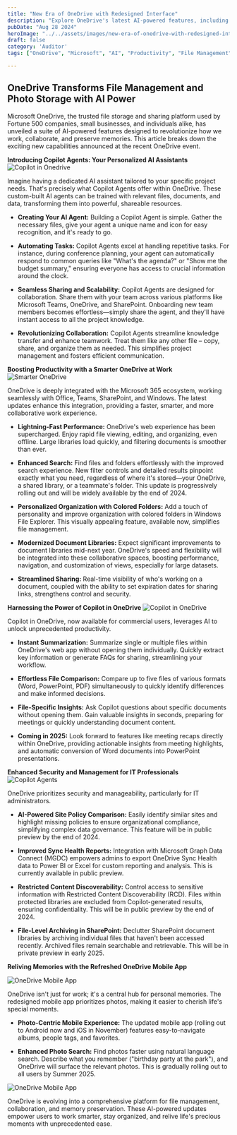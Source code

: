 ```yaml
---
title: "New Era of OneDrive with Redesigned Interface"
description: "Explore OneDrive's latest AI-powered features, including Copilot Agents, enhanced productivity tools, and a revamped mobile experience for both work and personal use."
pubDate: "Aug 28 2024"
heroImage: "../../assets/images/new-era-of-onedrive-with-redesigned-interface.jpg"
draft: false
category: 'Auditor'
tags: ["OneDrive", "Microsoft", "AI", "Productivity", "File Management", "Collaboration"]

---
```


## OneDrive Transforms File Management and Photo Storage with AI Power

Microsoft OneDrive, the trusted file storage and sharing platform used by Fortune 500 companies, small businesses, and individuals alike, has unveiled a suite of AI-powered features designed to revolutionize how we work, collaborate, and preserve memories.  This article breaks down the exciting new capabilities announced at the recent OneDrive event.

**Introducing Copilot Agents: Your Personalized AI Assistants**
![Copilot in Onedrive](https://ik.imagekit.io/mhvgbp9xk/f8881f47-749d-42f8-862b-27a599e17b99.png?updatedAt=1728447548634)

Imagine having a dedicated AI assistant tailored to your specific project needs.  That's precisely what Copilot Agents offer within OneDrive.  These custom-built AI agents can be trained with relevant files, documents, and data, transforming them into powerful, shareable resources.

* **Creating Your AI Agent:** Building a Copilot Agent is simple.  Gather the necessary files, give your agent a unique name and icon for easy recognition, and it's ready to go.

* **Automating Tasks:** Copilot Agents excel at handling repetitive tasks.  For instance, during conference planning, your agent can automatically respond to common queries like "What's the agenda?" or "Show me the budget summary," ensuring everyone has access to crucial information around the clock.

* **Seamless Sharing and Scalability:** Copilot Agents are designed for collaboration. Share them with your team across various platforms like Microsoft Teams, OneDrive, and SharePoint.  Onboarding new team members becomes effortless—simply share the agent, and they'll have instant access to all the project knowledge.

* **Revolutionizing Collaboration:** Copilot Agents streamline knowledge transfer and enhance teamwork. Treat them like any other file – copy, share, and organize them as needed.  This simplifies project management and fosters efficient communication.

**Boosting Productivity with a Smarter OneDrive at Work**
![Smarter OneDrive](https://ik.imagekit.io/mhvgbp9xk/Rob_Nunez_0-1728404475198.png?updatedAt=1728423309083)

OneDrive is deeply integrated with the Microsoft 365 ecosystem, working seamlessly with Office, Teams, SharePoint, and Windows.  The latest updates enhance this integration, providing a faster, smarter, and more collaborative work experience.

* **Lightning-Fast Performance:** OneDrive's web experience has been supercharged.  Enjoy rapid file viewing, editing, and organizing, even offline.  Large libraries load quickly, and filtering documents is smoother than ever.

* **Enhanced Search:**  Find files and folders effortlessly with the improved search experience.  New filter controls and detailed results pinpoint exactly what you need, regardless of where it's stored—your OneDrive, a shared library, or a teammate's folder.  This update is progressively rolling out and will be widely available by the end of 2024.

* **Personalized Organization with Colored Folders:** Add a touch of personality and improve organization with colored folders in Windows File Explorer.  This visually appealing feature, available now, simplifies file management.

* **Modernized Document Libraries:**  Expect significant improvements to document libraries mid-next year.  OneDrive's speed and flexibility will be integrated into these collaborative spaces, boosting performance, navigation, and customization of views, especially for large datasets.

* **Streamlined Sharing:** Real-time visibility of who's working on a document, coupled with the ability to set expiration dates for sharing links, strengthens control and security.

**Harnessing the Power of Copilot in OneDrive**
![Copilot in OneDrive](https://ik.imagekit.io/mhvgbp9xk/Rob_Nunez_1-1728405116339.png?updatedAt=1728423410201)

Copilot in OneDrive, now available for commercial users, leverages AI to unlock unprecedented productivity.

* **Instant Summarization:**  Summarize single or multiple files within OneDrive's web app without opening them individually.  Quickly extract key information or generate FAQs for sharing, streamlining your workflow.

* **Effortless File Comparison:** Compare up to five files of various formats (Word, PowerPoint, PDF) simultaneously to quickly identify differences and make informed decisions.

* **File-Specific Insights:** Ask Copilot questions about specific documents without opening them.  Gain valuable insights in seconds, preparing for meetings or quickly understanding document content.

* **Coming in 2025:**  Look forward to features like meeting recaps directly within OneDrive, providing actionable insights from meeting highlights, and automatic conversion of Word documents into PowerPoint presentations.

**Enhanced Security and Management for IT Professionals**
![Copilot Agents](https://ik.imagekit.io/mhvgbp9xk/Rob_Nunez_1-1728405116339.png?updatedAt=1728423410201)

OneDrive prioritizes security and manageability, particularly for IT administrators.

* **AI-Powered Site Policy Comparison:**  Easily identify similar sites and highlight missing policies to ensure organizational compliance, simplifying complex data governance.  This feature will be in public preview by the end of 2024.

* **Improved Sync Health Reports:**  Integration with Microsoft Graph Data Connect (MGDC) empowers admins to export OneDrive Sync Health data to Power BI or Excel for custom reporting and analysis. This is currently available in public preview.

* **Restricted Content Discoverability:**  Control access to sensitive information with Restricted Content Discoverability (RCD).  Files within protected libraries are excluded from Copilot-generated results, ensuring confidentiality. This will be in public preview by the end of 2024.

* **File-Level Archiving in SharePoint:**  Declutter SharePoint document libraries by archiving individual files that haven't been accessed recently. Archived files remain searchable and retrievable.  This will be in private preview in early 2025.

**Reliving Memories with the Refreshed OneDrive Mobile App**


<div class="flex justify-center">
  <Image 
    src="https://ik.imagekit.io/mhvgbp9xk/Rob_Nunez_0-1728405781628.png?updatedAt=1728423454207" 
    alt="OneDrive Mobile App" 
    width={560} 
    height={315} 
    class="max-w-full h-auto"
  />
</div>

OneDrive isn't just for work; it's a central hub for personal memories.  The redesigned mobile app prioritizes photos, making it easier to cherish life's special moments.

* **Photo-Centric Mobile Experience:**  The updated mobile app (rolling out to Android now and iOS in November) features easy-to-navigate albums, people tags, and favorites.

* **Enhanced Photo Search:** Find photos faster using natural language search. Describe what you remember ("birthday party at the park"), and OneDrive will surface the relevant photos. This is gradually rolling out to all users by Summer 2025.
 
<div class="flex justify-center">
  <Image 
    src="https://ik.imagekit.io/mhvgbp9xk/Rob_Nunez_2-1728405160012.png?updatedAt=1728423428416" 
    alt="OneDrive Mobile App" 
    width={560} 
    height={315} 
    class="max-w-full h-auto"
  />
</div>

OneDrive is evolving into a comprehensive platform for file management, collaboration, and memory preservation.  These AI-powered updates empower users to work smarter, stay organized, and relive life's precious moments with unprecedented ease.

